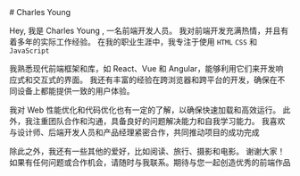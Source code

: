 <div className="prose xl:prose-xl w-full mx-auto mt-20 px-4 md:px-0">
# Charles Young

Hey, 我是 Charles Young , 一名前端开发人员。
我对前端开发充满热情，并且有着多年的实际工作经验。
在我的职业生涯中，我专注于使用 `HTML` `CSS` 和 `JavaScript`

我熟悉现代前端框架和库，如 React、Vue 和 Angular，能够利用它们来开发响应式和交互式的界面。
我还有丰富的经验在跨浏览器和跨平台的开发，确保在不同设备上都能提供一致的用户体验。

我对 Web 性能优化和代码优化也有一定的了解，以确保快速加载和高效运行。
此外，我注重团队合作和沟通，具备良好的问题解决能力和自我学习能力。
我喜欢与设计师、后端开发人员和产品经理紧密合作，共同推动项目的成功完成

除此之外，我还有一些其他的爱好，比如阅读、旅行、摄影和电影。
谢谢大家！如果有任何问题或合作机会，请随时与我联系。期待与您一起创造优秀的前端作品

</div>
